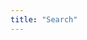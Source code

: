 ```yaml
---
title: "Search"
---
```


<script async src="https://cse.google.com/cse.js?cx=014920697191108926164:rfovm5iqdma"></script>
<div class="gcse-search"></div>
